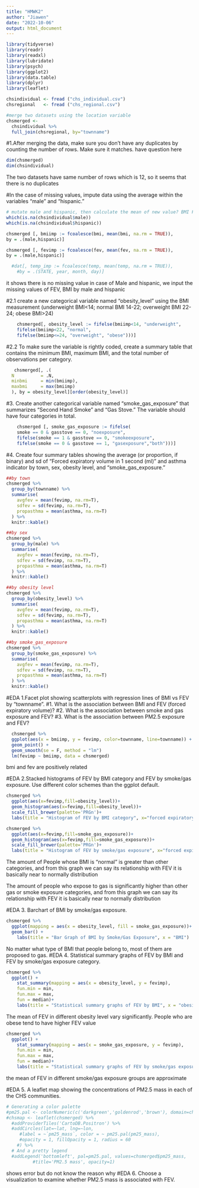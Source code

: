 ```yaml
---
title: "HMWK2"
author: "Jiawen"
date: "2022-10-06"
output: html_document
---
```


```r
library(tidyverse)
library(readr)
library(readxl)
library(lubridate)
library(psych)
library(ggplot2)
library(data.table)
library(dplyr)
library(leaflet)
```

```r
chsindividual <- fread ("chs_individual.csv")
chsregional   <- fread ("chs_regional.csv")
```


```r
#merge two datasets using the location variable
chsmerged <-
  chsindividual %>%
  full_join(chsregional, by="townname")
```

#1.After merging the data, make sure you don’t have any duplicates by counting the number of rows. Make sure it matches. have question here
```r
dim(chsmerged)
dim(chsindividual)
```
The two datasets have same number of rows which is 12, so it seems that there is no duplicates

#In the case of missing values, impute data using the average within the variables “male” and “hispanic.”
```r
# mutate male and hispanic, then calculate the mean of new value? BMI FEV--lecture 5
which(is.na(chsindividual$male))
which(is.na(chsindividual$hispanic))

chsmerged [, bmiimp := fcoalesce(bmi, mean(bmi, na.rm = TRUE)),
by = .(male,hispanic)]

chsmerged [, fevimp := fcoalesce(fev, mean(fev, na.rm = TRUE)),
by = .(male,hispanic)]

  #dat[, temp_imp := fcoalesce(temp, mean(temp, na.rm = TRUE)),
    #by = .(STATE, year, month, day)]
```
it shows there is no missing value in case of Male and hispanic, we input the missing values of FEV, BMI by male and hispanic

#2.1 create a new categorical variable named “obesity_level” using the BMI measurement (underweight BMI<14; normal BMI 14-22; overweight BMI 22-24; obese BMI>24)
```r
    chsmerged[, obesity_level := fifelse(bmiimp<14, "underweight", 
    fifelse(bmiimp<22, "normal",
    fifelse(bmiimp<=24, "overweight", "obese")))]
```

#2.2 To make sure the variable is rightly coded, create a summary table that contains the minimum BMI, maximum BMI, and the total number of observations per category.
```r
   chsmerged[, .(
  N          = .N,
  minbmi     = min(bmiimp),
  maxbmi     = max(bmiimp)
  ), by = obesity_level][order(obesity_level)]
```

#3. Create another categorical variable named “smoke_gas_exposure” that summarizes “Second Hand Smoke” and “Gas Stove.” The variable should have four categories in total.
```r
    chsmerged [, smoke_gas_exposure := fifelse(
    smoke == 0 & gasstove == 0, "noexposure",
    fifelse(smoke == 1 & gasstove == 0, "smokeexposure",
    fifelse(smoke == 0 & gasstove == 1, "gasexposure","both")))]
```

#4. Create four summary tables showing the average (or proportion, if binary) and sd of “Forced expiratory volume in 1 second (ml)” and asthma indicator by town, sex, obesity level, and “smoke_gas_exposure.”
```r
##by town
chsmerged %>%
  group_by(townname) %>%
  summarise(
    avgfev = mean(fevimp, na.rm=T),
    sdfev = sd(fevimp, na.rm=T),
    propasthma = mean(asthma, na.rm=T)
  ) %>%
  knitr::kable()
```

```r
##by sex
chsmerged %>%
  group_by(male) %>%
  summarise(
    avgfev = mean(fevimp, na.rm=T),
    sdfev = sd(fevimp, na.rm=T),
    propasthma = mean(asthma, na.rm=T)
  ) %>%
  knitr::kable()
```

```r
##by obesity level
chsmerged %>%
  group_by(obesity_level) %>%
  summarise(
    avgfev = mean(fevimp, na.rm=T),
    sdfev = sd(fevimp, na.rm=T),
    propasthma = mean(asthma, na.rm=T)
  ) %>%
  knitr::kable()
```

```r
##by smoke_gas_exposure
chsmerged %>%
  group_by(smoke_gas_exposure) %>%
  summarise(
    avgfev = mean(fevimp, na.rm=T),
    sdfev = sd(fevimp, na.rm=T),
    propasthma = mean(asthma, na.rm=T)
  ) %>%
  knitr::kable()
```

#EDA 1.Facet plot showing scatterplots with regression lines of BMI vs FEV by “townname”.
#1. What is the association between BMI and FEV (forced expiratory volume)? 
#2. What is the association between smoke and gas exposure and FEV? 
#3. What is the association between PM2.5 exposure and FEV?
```r
  chsmerged %>%
  ggplot(aes(x = bmiimp, y = fevimp, color=townname, line=townname)) +
  geom_point() +
  geom_smooth(se = F, method = "lm")
  lm(fevimp ~ bmiimp, data = chsmerged)
```
 bmi and fev are positively related 
 
#EDA 2.Stacked histograms of FEV by BMI category and FEV by smoke/gas exposure. Use different color schemes than the ggplot default.
```r
chsmerged %>%
  ggplot(aes(x=fevimp,fill=obesity_level))+
  geom_histogram(aes(x=fevimp,fill=obesity_level))+
  scale_fill_brewer(palette='PRGn')+
  labs(title = "Histogram of FEV by BMI category", x="forced expiratory volume")

chsmerged %>%
  ggplot(aes(x=fevimp,fill=smoke_gas_exposure))+
  geom_histogram(aes(x=fevimp,fill=smoke_gas_exposure))+
  scale_fill_brewer(palette='PRGn')+
  labs(title = "Histogram of FEV by smoke/gas exposure", x="forced expiratory volume")
```
 
The amount of People whose BMI is "normal" is greater than other categories, and from this graph we can say its relationship with FEV it is basically near to normally distribution 

The amount of people who expose to gas is significantly higher than other gas or smoke exposure categories, and from this graph we can say its relationship with FEV it is basically near to normally distribution 

#EDA 3. Barchart of BMI by smoke/gas exposure.
```r
chsmerged %>%
  ggplot(mapping = aes(x = obesity_level, fill = smoke_gas_exposure))+
  geom_bar() +
    labs(title = "Bar Graph of BMI by Smoke/Gas Exposure", x = "BMI")  
```
No matter what type of BMI that people belong to, most of them are proposed to gas. 
#EDA 4. Statistical summary graphs of FEV by BMI and FEV by smoke/gas exposure category.
```r
chsmerged %>%
  ggplot() + 
    stat_summary(mapping = aes(x = obesity_level, y = fevimp),
    fun.min = min,
    fun.max = max,
    fun = median)+
    labs(title = "Statistical summary graphs of FEV by BMI", x = "obesity level", y = "forced expiratory volume")
```
The mean of FEV in different obesity level vary significantly. People who are obese tend to have higher FEV value

```r
chsmerged %>%
  ggplot() + 
    stat_summary(mapping = aes(x = smoke_gas_exposure, y = fevimp),
    fun.min = min,
    fun.max = max,
    fun = median)+
    labs(title = "Statistical summary graphs of FEV by smoke/gas exposure category", x = "smoke/gas exposure", y = "forced expiratory volume")
```
the mean of FEV in different smoke/gas exposure groups are approximate 

#EDA 5. A leaflet map showing the concentrations of PM2.5 mass in each of the CHS communities.
```r
# Generating a color palette
#pm25.pal <- colorNumeric(c('darkgreen','goldenrod','brown'), domain=chsmerged$pm25_mass)
#chsmap <- leaflet(chsmerged) %>%
  #addProviderTiles('CartoDB.Positron') %>% 
  #addCircles(lat=~lat, lng=~lon,
     #label = ~`pm25_mass`, color = ~ pm25.pal(pm25_mass),
     #opacity = 1, fillOpacity = 1, radius = 60
    #) %>%
  # And a pretty legend
  #addLegend('bottomleft', pal=pm25.pal, values=chsmerged$pm25_mass,
          #title='PM2.5 mass', opacity=1)
```
shows error but do not know the reason why
#EDA 6. Choose a visualization to examine whether PM2.5 mass is associated with FEV.
```r


```


